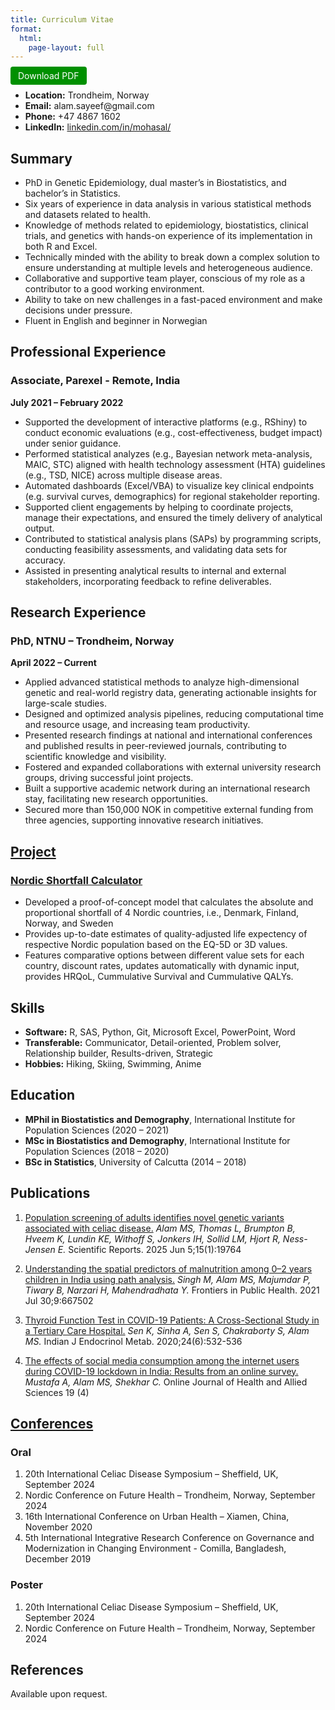 ```yaml
---
title: Curriculum Vitae
format:
  html:
    page-layout: full
---
```


<a href="images/ResumeMSA.pdf" download style="background-color: #009000; color: white; padding: 6px 12px; text-decoration: none; border-radius: 4px;"> Download PDF </a>

-   **Location:** Trondheim, Norway\
-   **Email:** alam.sayeef\@gmail.com\
-   **Phone:** +47 4867 1602\
-   **LinkedIn:** [linkedin.com/in/mohasal/](https://www.linkedin.com/in/mohasal/)

## Summary

-   PhD in Genetic Epidemiology, dual master’s in Biostatistics, and bachelor’s in Statistics.
-   Six years of experience in data analysis in various statistical methods and datasets related to health.
-   Knowledge of methods related to epidemiology, biostatistics, clinical trials, and genetics with hands-on experience of its implementation in both R and Excel.
-   Technically minded with the ability to break down a complex solution to ensure understanding at multiple levels and heterogeneous audience.
-   Collaborative and supportive team player, conscious of my role as a contributor to a good working environment.
-   Ability to take on new challenges in a fast-paced environment and make decisions under pressure.
-   Fluent in English and beginner in Norwegian

## Professional Experience

### Associate, Parexel - Remote, India

**July 2021 – February 2022**

-   Supported the development of interactive platforms (e.g., RShiny) to conduct economic evaluations (e.g., cost-effectiveness, budget impact) under senior guidance.
-   Performed statistical analyzes (e.g., Bayesian network meta-analysis, MAIC, STC) aligned with health technology assessment (HTA) guidelines (e.g., TSD, NICE) across multiple disease areas.
-   Automated dashboards (Excel/VBA) to visualize key clinical endpoints (e.g. survival curves, demographics) for regional stakeholder reporting.
-   Supported client engagements by helping to coordinate projects, manage their expectations, and ensured the timely delivery of analytical output.
-   Contributed to statistical analysis plans (SAPs) by programming scripts, conducting feasibility assessments, and validating data sets for accuracy.
-   Assisted in presenting analytical results to internal and external stakeholders, incorporating feedback to refine deliverables.

## Research Experience

### PhD, NTNU – Trondheim, Norway

**April 2022 – Current**

-   Applied advanced statistical methods to analyze high-dimensional genetic and real-world registry data, generating actionable insights for large-scale studies.
-   Designed and optimized analysis pipelines, reducing computational time and resource usage, and increasing team productivity.
-   Presented research findings at national and international conferences and published results in peer-reviewed journals, contributing to scientific knowledge and visibility.
-   Fostered and expanded collaborations with external university research groups, driving successful joint projects.
-   Built a supportive academic network during an international research stay, facilitating new research opportunities.
-   Secured more than 150,000 NOK in competitive external funding from three agencies, supporting innovative research initiatives.

## [Project](projects.qmd)

### [Nordic Shortfall Calculator](projects/nsc.qmd)

-   Developed a proof-of-concept model that calculates the absolute and proportional shortfall of 4 Nordic countries, i.e., Denmark, Finland, Norway, and Sweden
-   Provides up-to-date estimates of quality-adjusted life expectency of respective Nordic population based on the EQ-5D or 3D values.
-   Features comparative options between different value sets for each country, discount rates, updates automatically with dynamic input, provides HRQoL, Cummulative Survival and Cummulative QALYs.

## Skills

-   **Software:** R, SAS, Python, Git, Microsoft Excel, PowerPoint, Word
-   **Transferable:** Communicator, Detail-oriented, Problem solver, Relationship builder, Results-driven, Strategic
-   **Hobbies:** Hiking, Skiing, Swimming, Anime

## Education

-   **MPhil in Biostatistics and Demography**, International Institute for Population Sciences (2020 – 2021)
-   **MSc in Biostatistics and Demography**, International Institute for Population Sciences (2018 – 2020)
-   **BSc in Statistics**, University of Calcutta (2014 – 2018)

## Publications

1.  [Population screening of adults identifies novel genetic variants associated with celiac disease.](https://doi.org/10.1038/s41598-025-04421-6) *Alam MS, Thomas L, Brumpton B, Hveem K, Lundin KE, Withoff S, Jonkers IH, Sollid LM, Hjort R, Ness-Jensen E.* Scientific Reports. 2025 Jun 5;15(1):19764

2.  [Understanding the spatial predictors of malnutrition among 0–2 years children in India using path analysis.](https://doi.org/10.3389/fpubh.2021.667502) *Singh M, Alam MS, Majumdar P, Tiwary B, Narzari H, Mahendradhata Y.* Frontiers in Public Health. 2021 Jul 30;9:667502

3.  [Thyroid Function Test in COVID-19 Patients: A Cross-Sectional Study in a Tertiary Care Hospital.](https://doi.org/10.4103/ijem.IJEM_779_20) *Sen K, Sinha A, Sen S, Chakraborty S, Alam MS.* Indian J Endocrinol Metab. 2020;24(6):532-536

4.  [The effects of social media consumption among the internet users during COVID-19 lockdown in India: Results from an online survey.](https://www.ojhas.org/issue76/2020-4-6.html) *Mustafa A, Alam MS, Shekhar C.* Online Journal of Health and Allied Sciences 19 (4)

## [Conferences](talks.qmd#)

### Oral

1.  20th International Celiac Disease Symposium – Sheffield, UK, September 2024
2.  Nordic Conference on Future Health – Trondheim, Norway, September 2024
3.  16th International Conference on Urban Health – Xiamen, China, November 2020
4.  5th International Integrative Research Conference on Governance and Modernization in Changing Environment - Comilla, Bangladesh, December 2019

### Poster

1.  20th International Celiac Disease Symposium – Sheffield, UK, September 2024
2.  Nordic Conference on Future Health – Trondheim, Norway, September 2024

## References

Available upon request.
